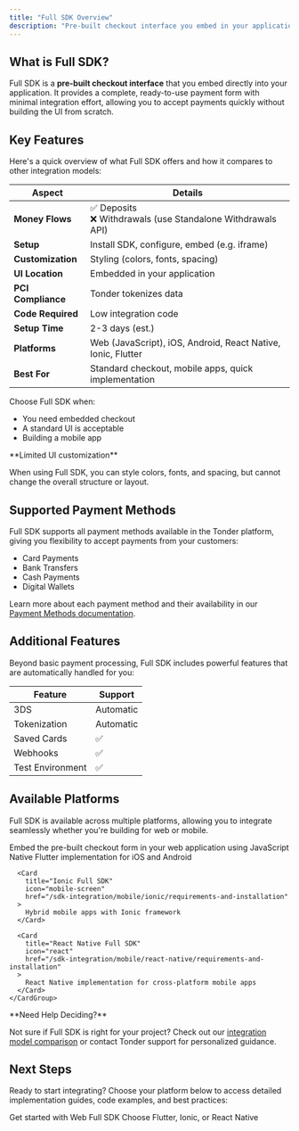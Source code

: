 ```yaml
---
title: "Full SDK Overview"
description: "Pre-built checkout interface you embed in your application"
---
```


## What is Full SDK?

Full SDK is a **pre-built checkout interface** that you embed directly into your application. It provides a complete, ready-to-use payment form with minimal integration effort, allowing you to accept payments quickly without building the UI from scratch.

## Key Features

Here's a quick overview of what Full SDK offers and how it compares to other integration models:

| Aspect             | Details                                                      |
| ------------------ | ------------------------------------------------------------ |
| **Money Flows**    | ✅ Deposits<br/>❌ Withdrawals (use Standalone Withdrawals API) |
| **Setup**          | Install SDK, configure, embed (e.g. iframe)                  |
| **Customization**  | Styling (colors, fonts, spacing)                             |
| **UI Location**    | Embedded in your application                                 |
| **PCI Compliance** | Tonder tokenizes data                                        |
| **Code Required**  | Low integration code                                         |
| **Setup Time**     | 2-3 days (est.)                                              |
| **Platforms**      | Web (JavaScript), iOS, Android, React Native, Ionic, Flutter |
| **Best For**       | Standard checkout, mobile apps, quick implementation         |

Choose Full SDK when:

- You need embedded checkout
- A standard UI is acceptable
- Building a mobile app

<Warning>
**Limited UI customization**

When using Full SDK, you can style colors, fonts, and spacing, but cannot change the overall structure or layout.
</Warning>

## Supported Payment Methods

Full SDK supports all payment methods available in the Tonder platform, giving you flexibility to accept payments from your customers:

- Card Payments
- Bank Transfers
- Cash Payments
- Digital Wallets

Learn more about each payment method and their availability in our [Payment Methods documentation](/online-payments/payment-methods).

## Additional Features

Beyond basic payment processing, Full SDK includes powerful features that are automatically handled for you:

| Feature          | Support         |
| ---------------- | --------------- |
| 3DS              | Automatic       |
| Tokenization     | Automatic       |
| Saved Cards      | ✅               |
| Webhooks         | ✅               |
| Test Environment | ✅               |

## Available Platforms

Full SDK is available across multiple platforms, allowing you to integrate seamlessly whether you're building for web or mobile.

<Tabs>
  <Tab title="Web">
    <Card
      title="Web Full SDK"
      icon="browser"
      href="/sdk-integration/web/js-inline/requirements-and-installation"
    >
      Embed the pre-built checkout form in your web application using JavaScript
    </Card>
  </Tab>
  
  <Tab title="Mobile">
    <CardGroup cols={2}>
      <Card
        title="Flutter Full SDK"
        icon="mobile"
        href="/sdk-integration/mobile/flutter/requirements-and-installation"
      >
        Native Flutter implementation for iOS and Android
      </Card>
      
      <Card
        title="Ionic Full SDK"
        icon="mobile-screen"
        href="/sdk-integration/mobile/ionic/requirements-and-installation"
      >
        Hybrid mobile apps with Ionic framework
      </Card>
      
      <Card
        title="React Native Full SDK"
        icon="react"
        href="/sdk-integration/mobile/react-native/requirements-and-installation"
      >
        React Native implementation for cross-platform mobile apps
      </Card>
    </CardGroup>
  </Tab>
</Tabs>

<Info>
**Need Help Deciding?**

Not sure if Full SDK is right for your project? Check out our [integration model comparison](/integration/choose-integration) or contact Tonder support for personalized guidance.
</Info>

## Next Steps

Ready to start integrating? Choose your platform below to access detailed implementation guides, code examples, and best practices:

<CardGroup cols={2}>
  <Card title="Web Full SDK" icon="browser" href="/sdk-integration/web/overview">
    Get started with Web Full SDK
  </Card>
  <Card title="Mobile SDKs" icon="mobile" href="/sdk-integration/mobile/overview">
    Choose Flutter, Ionic, or React Native
  </Card>
</CardGroup>

